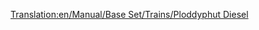 [[Translation:en/Manual/Base Set/Trains/Ploddyphut Diesel]]
{{it/Manuale/Set base/Treni/StatLocomotive|Image=[[File:it/Manuale/Set base/Treni/Ploddyphutdiesel.png]]
|Nome=Ploddyphut Diesel
|Costo=37.5000
|Velocità=120
|Peso=95 
|Potenza=1.044
|Motore=2
|Rotaia=1
|Sforzo=28.143 
|Kn=276
|Annuale=3.808
|Progettata=1972
|Vita=20 
|Clima=
*Toyland  
|Descrizione=Il primo treno diesel per il mondo di Toyland, non molto moglio del Mightymover Choo-Choo.
|Real-life= Immaginario
}}
